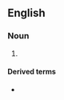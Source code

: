 {{also|goalposts}}

==English==

===Noun===
{{head|en|noun plural form}}

# {{plural of|goal post|lang=en}}

====Derived terms====
* {{l|en|move the goal posts}}